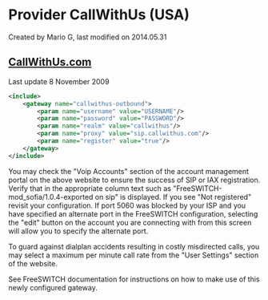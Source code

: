 
# Provider CallWithUs (USA) 

 Created by  Mario G, last modified on 2014.05.31

## [CallWithUs.com](http://CallWithUs.com)

Last update 8 November 2009

```xml
<include>
    <gateway name="callwithus-outbound">
        <param name="username" value="USERNAME"/>
        <param name="password" value="PASSWORD"/>
        <param name="realm" value="callwithus"/>
        <param name="proxy" value="sip.callwithus.com"/>
        <param name="register" value="true"/>
    </gateway>
</include> 
```

You may check the "Voip Accounts" section of the account management portal on the above website to ensure the success of SIP or IAX registration. Verify that in the appropriate column text such as "FreeSWITCH-mod\_sofia/1.0.4-exported on sip" is displayed. If you see "Not registered" revisit your configuration. If port 5060 was blocked by your ISP and you have specified an alternate port in the FreeSWITCH configuration, selecting the "edit" button on the account you are connecting with from this screen will allow you to specify the alternate port.

  
To guard against dialplan accidents resulting in costly misdirected calls, you may select a maximum per minute call rate from the "User Settings" section of the website.

See FreeSWITCH documentation for instructions on how to make use of this newly configured gateway.


